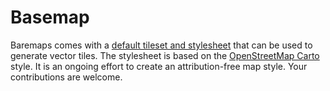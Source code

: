 # Basemap

Baremaps comes with a 
[default tileset and stylesheet](https://github.com/apache/incubator-baremaps/tree/main/basemap) 
that can be used to generate vector tiles. The stylesheet is based on the
[OpenStreetMap Carto](https://github.com/gravitystorm/openstreetmap-carto)
style. 
It is an ongoing effort to create an attribution-free map style.
Your contributions are welcome.


<div style={{marginTop: 20, height: 450}}>
<Map />
</div>


